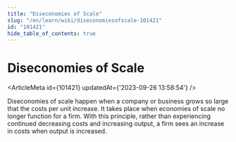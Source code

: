 ```yaml
---
title: "Diseconomies of Scale"
slug: "/en/learn/wiki/diseconomiesofscale-101421"
id: "101421"
hide_table_of_contents: true
---
```



# Diseconomies of Scale

<ArticleMeta id={101421} updatedAt={'2023-09-26 13:58:54'} />
<div className='border-solid border-b border-t-0 my-4 border-[var(--ifm-color-gray-300)]' />

Diseconomies of scale happen when a company or business grows so large that the costs per unit increase. It takes place when economies of scale no longer function for a firm. With this principle, rather than experiencing continued decreasing costs and increasing output, a firm sees an increase in costs when output is increased.
